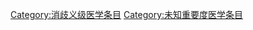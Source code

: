 {{Wikipedia category}}
{{emptycat}}
{{catmore|Wikipedia:医学专题}}

[[Category:消歧义级医学条目|Category:消歧义级医学条目]]
[[Category:未知重要度医学条目|Category:未知重要度医学条目]]